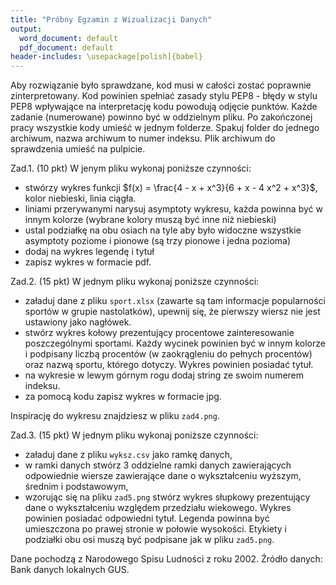 ```yaml
---
title: "Próbny Egzamin z Wizualizacji Danych"
output:
  word_document: default
  pdf_document: default
header-includes: \usepackage[polish]{babel}
---
```


Aby rozwiązanie było sprawdzane, kod musi w całości zostać poprawnie zinterpretowany. Kod powinien spełniać zasady stylu PEP8 - błędy w stylu PEP8 wpływające na interpretację kodu powodują odjęcie punktów. Każde zadanie (numerowane) powinno być w oddzielnym pliku. Po zakończonej pracy wszystkie kody umieść w jednym folderze. Spakuj folder do jednego archiwum, nazwa archiwum to numer indeksu. Plik archiwum do sprawdzenia umieść na pulpicie.

Zad.1. (10 pkt) W jenym pliku wykonaj poniższe czynności:

* stwórzy wykres funkcji $f(x) = \frac{4 - x + x^3}{6 + x - 4 x^2 + x^3}$, kolor niebieski, linia ciągła.
* liniami przerywanymi narysuj asymptoty wykresu, każda powinna być w innym kolorze (wybrane kolory muszą być inne niż niebieski)
* ustal podziałkę na obu osiach na tyle aby było widoczne wszystkie asymptoty poziome i pionowe (są trzy pionowe i jedna pozioma)
* dodaj na wykres legendę i tytuł
* zapisz wykres w formacie pdf.

Zad.2. (15 pkt) W jednym pliku wykonaj poniższe czynności:

* załaduj dane z pliku `sport.xlsx` (zawarte są tam informacje popularności sportów w grupie nastolatków), upewnij się, że pierwszy wiersz nie jest ustawiony jako nagłówek.
* stwórz wykres kołowy prezentujący procentowe zainteresowanie poszczególnymi sportami. Każdy wycinek powinien być w innym kolorze i podpisany liczbą procentów (w zaokrągleniu do pełnych procentów) oraz nazwą sportu, którego dotyczy. Wykres powinien posiadać tytuł.
* na wykresie w lewym górnym rogu dodaj string ze swoim numerem indeksu.
* za pomocą kodu zapisz wykres w formacie jpg.

Inspirację do wykresu znajdziesz w pliku `zad4.png`.


Zad.3. (15 pkt) W jednym pliku wykonaj poniższe czynności:

* załaduj dane z pliku `wyksz.csv` jako ramkę danych,
* w ramki danych stwórz 3 oddzielne ramki danych zawierających odpowiednie wiersze zawierające dane o wykształceniu wyższym, średnim i podstawowym,
* wzorując się na pliku `zad5.png` stwórz wykres słupkowy prezentujący dane o wykształceniu względem przedziału wiekowego. Wykres powinien posiadać odpowiedni tytuł. Legenda powinna być umieszczona po prawej stronie w połowie wysokości. Etykiety i podziałki obu osi muszą być podpisane jak w pliku `zad5.png`.


Dane pochodzą z Narodowego Spisu Ludności z roku 2002. Źródło danych: Bank danych lokalnych GUS. 